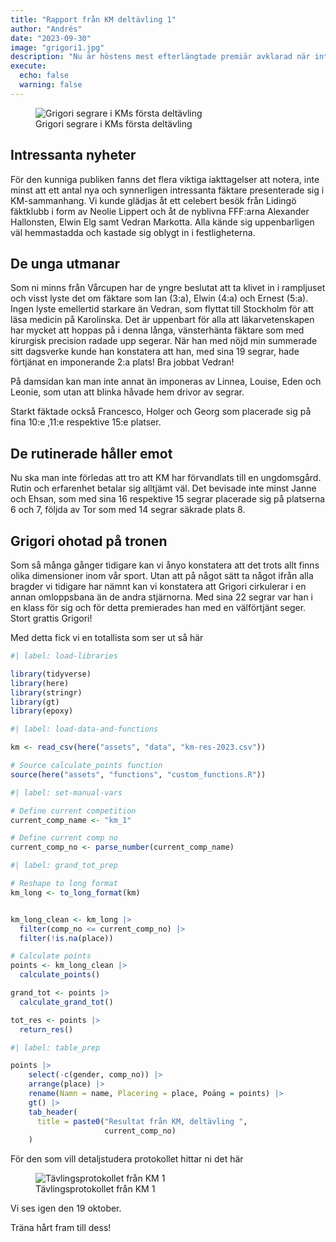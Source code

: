 ```yaml
---
title: "Rapport från KM deltävling 1"
author: "Andrés"
date: "2023-09-30"
image: "grigori1.jpg"
description: "Nu är höstens mest efterlängtade premiär avklarad när inte mindre än 24 högt motiverade och talangfulla fäktare släpptes lös i årets första KM-deltävling. Som förväntat bjöd tävlingen på många, spännande nyheter och överraskningar, men en sak var sig lik – ingen kan rubba Grigori!"
execute:
  echo: false
  warning: false
---
```


![Grigori segrare i KMs första deltävling](grigori.jpg){fig-alt="grigori segrare i KMs första deltävling"}

## Intressanta nyheter

För den kunniga publiken fanns det flera viktiga iakttagelser att notera, inte minst att ett antal nya och synnerligen intressanta fäktare presenterade sig i KM-sammanhang. Vi kunde glädjas åt ett celebert besök från Lidingö fäktklubb i form av Neolie Lippert och åt de nyblivna FFF:arna Alexander Hallonsten, Elwin Elg samt Vedran Markotta. Alla kände sig uppenbarligen väl hemmastadda och kastade sig oblygt in i festligheterna. 

## De unga utmanar

Som ni minns från Vårcupen har de yngre beslutat att ta klivet in i rampljuset och visst lyste det om fäktare som Ian (3:a), Elwin (4:a) och Ernest (5:a). Ingen lyste emellertid starkare än Vedran, som flyttat till Stockholm för att läsa medicin på Karolinska. Det är uppenbart för alla att läkarvetenskapen har mycket att hoppas på i denna långa, vänsterhänta fäktare som med kirurgisk precision radade upp segerar. När han med nöjd min summerade sitt dagsverke kunde han konstatera att han, med sina 19 segrar, hade förtjänat en imponerande 2:a plats! Bra jobbat Vedran!

På damsidan kan man inte annat än imponeras av Linnea, Louise, Eden och Leonie, som utan att blinka håvade hem drivor av segrar.

Starkt fäktade också Francesco, Holger och Georg som placerade sig på fina 10:e ,11:e respektive 15:e platser.

## De rutinerade håller emot

Nu ska man inte förledas att tro att KM har förvandlats till en ungdomsgård. Rutin och erfarenhet betalar sig alltjämt väl. Det bevisade inte minst Janne och Ehsan, som med sina 16 respektive 15 segrar placerade sig på platserna 6 och 7, följda av Tor som med 14 segrar säkrade plats 8.

## Grigori ohotad på tronen

Som så många gånger tidigare kan vi ånyo konstatera att det trots allt finns olika dimensioner inom vår sport. Utan att på något sätt ta något ifrån alla bragder vi tidigare har nämnt kan vi konstatera att Grigori cirkulerar i en annan omloppsbana än de andra stjärnorna. Med sina 22 segrar var han i en klass för sig och för detta premierades han med en välförtjänt seger. Stort grattis Grigori!

Med detta fick vi en totallista som ser ut så här

```r
#| label: load-libraries

library(tidyverse)
library(here)
library(stringr)
library(gt)
library(epoxy)

```

```r
#| label: load-data-and-functions

km <- read_csv(here("assets", "data", "km-res-2023.csv"))

# Source calculate_points function
source(here("assets", "functions", "custom_functions.R"))

```

```r
#| label: set-manual-vars

# Define current competition
current_comp_name <- "km_1"

# Define current comp no
current_comp_no <- parse_number(current_comp_name)

```

```r
#| label: grand_tot_prep

# Reshape to long format
km_long <- to_long_format(km) 


km_long_clean <- km_long |> 
  filter(comp_no <= current_comp_no) |>
  filter(!is.na(place))

# Calculate points
points <- km_long_clean |> 
  calculate_points()  

grand_tot <- points |> 
  calculate_grand_tot()

tot_res <- points |> 
  return_res()

```

```r
#| label: table_prep

points |> 
    select(-c(gender, comp_no)) |> 
    arrange(place) |> 
    rename(Namn = name, Placering = place, Poäng = points) |> 
    gt() |> 
    tab_header(
      title = paste0("Resultat från KM, deltävling ", 
                     current_comp_no)
    )

```

För den som vill detaljstudera protokollet hittar ni det här

![Tävlingsprotokollet från KM 1](resultat_km1.jpg){fig-alt="Tävlingsprotokollet från KM 1"}

Vi ses igen den 19 oktober.

Träna hårt fram till dess!
